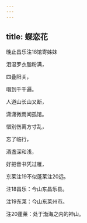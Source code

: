 ```yaml
---
---
---
```

title: 蝶恋花
---




晚止昌乐注18馆寄姊妹





泪湿罗衣脂粉满，

四叠阳关，

唱到千千遍。

人道山长山又断，

潇潇微雨闻孤馆。

惜别伤离方寸乱，

忘了临行，

酒盏深和浅，

好把音书凭过雁，

东莱注19不似蓬莱注20远。





注18昌乐：今山东昌乐县。

注19东莱：今山东莱州市。

注20蓬莱：处于渤海之内的神山。